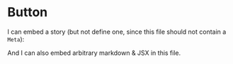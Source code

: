 
# Button

I can embed a story (but not define one, since this file should not contain a `Meta`):

<Preview>
  <Story id="chart-line--basic" />
</Preview>

And I can also embed arbitrary markdown & JSX in this file.
